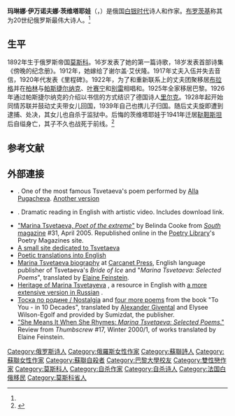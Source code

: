 {{Infobox writer 
| name = 玛琳娜·伊万诺夫·茨维塔耶娃<br>Марина Ивановна Цветаева
| image = Tsvetaeva.jpg
| caption = 1925年的玛琳娜·茨维塔耶娃
| pseudonym =
| birth_name = {{lang|ru|Марина Ивановна Цветаева}}
| birth_date = {{Birth date|df=yes|1892|10|08}}
| birth_place = [[俄罗斯帝国|俄罗斯帝国]] [[莫斯科|莫斯科]]
| death_date = {{Death date and age|df=yes|1941|08|31|1892|10|08}}
| death_place = [[苏联|苏联]] [[叶拉布加|叶拉布加]]
| occupation = 诗人和作家
| spouse = Sergei "Seryozha" Yakovlevich Efron
| education = [[巴黎|巴黎]][[索邦大学|索邦大学]]
| movement = [[Russian_Symbolism|Russian Symbolism]]
| genre =
| notableworks =
| subject =
| influences = [[亚历山大·勃洛克|亚历山大·勃洛克]]，[[安娜·阿赫玛托娃|安娜·阿赫玛托娃]]，[[鲍里斯·帕斯捷尔纳克|鲍里斯·帕斯捷尔纳克]]，[[莱纳·玛利亚·里尔克|莱纳·玛利亚·里尔克]]
| influenced = [[Edward_Hirsch|Edward Hirsch]]
| nationality = 俄罗斯
}}
{{expand|time=2009-10-22}}

'''玛琳娜·伊万诺夫娜·茨维塔耶娃'''（{{lang-ru|'''Мари́на Ива́новна Цвета́ева'''}}，{{bd|1892年|9月26日（10月8日）|1941年|8月31日|catIdx=M}}）是俄国[[白银时代_(俄国文学)|白银时代]]诗人和作家。[[約瑟夫·布羅茨基|布罗茨基]]称其为20世纪俄罗斯最伟大诗人。<ref name=":0" />

==生平==
1892年生于俄罗斯帝国[[莫斯科|莫斯科]]。16岁发表了她的第一篇诗歌，18岁发表首部诗集《傍晚的纪念册》。1912年，她嫁给了谢尔盖·艾伏隆。1917年丈夫入伍并失去音信，1920年代发表《里程碑》。1922年，为了和重新联系上的丈夫团聚移居[[布拉格|布拉格]]并在[[柏林|柏林]]与[[帕斯捷尔纳克|帕斯捷尔纳克]]、[[谢尔盖·亚历山德罗维奇·叶赛宁|叶赛宁]]和[[安德烈·别雷|别雷]]相唱和。1925年全家移居巴黎。1926年通过帕斯捷尔纳克的介绍以书信的方式结识了德国诗人[[里尔克|里尔克]]。1928年起开始同情苏联并鼓动丈夫带女儿回国，1939年自己也携儿子归国。随后丈夫旋即遭到逮捕、处决，其女儿也自杀于监狱中。后悔的茨维塔耶娃于1941年迁居[[鞑靼斯坦|鞑靼斯坦]]后自缢身亡，其子不久也战死于前线。<ref name=":0">{{Cite book|title=蓝色的忧伤|last=徐|first=莱|publisher=南京大学出版社|year=|isbn=9787305214073|location=南京|pages=415-418}}</ref>

== 参考文献 ==
{{Reflist}}

==外部連接==
{{Wikiquote|茨维塔耶娃}}
{{Wikisource|Author:Marina Tsvetaeva}}
{{Commonscat|Marina Tsvetaeva}}
{{Wikisourcelang|ru|Марина Ивановна Цветаева|玛琳娜·茨维塔耶娃}}
*{{YouTube|znsP9FCizXs|Marina Tsvetaeva -  How many people fell in this abyss}}. One of the most famous Tsvetaeva's poem performed by [[Alla_Pugacheva|Alla Pugacheva]].  [https://www.youtube.com/watch?v=Hq5pdJvN4fU  Another version  ] {{Wayback|url=https://www.youtube.com/watch?v=Hq5pdJvN4fU |date=20170811123533 }} 
*{{YouTube|nGr78nUKH-I|Marina Tsvetaeva - My giant city is covered by the night}}. Dramatic reading in English with artistic video. Includes download link.
* [http://www.poetrymagazines.org.uk/magazine/record.asp?id=15049 "Marina Tsvetaeva, ''Poet of the extreme''"] {{Wayback|url=http://www.poetrymagazines.org.uk/magazine/record.asp?id=15049 |date=20170820200941 }} by Belinda Cooke from [[South_magazine|''South'' magazine]] #31, April 2005. Republished online in the [[Poetry_Library|Poetry Library]]'s Poetry Magazines site. 
* [http://rolfgross.dreamhosters.com/Tsvetaeva/B-Contents.html A small site dedicated to Tsvetaeva] {{Wayback|url=http://rolfgross.dreamhosters.com/Tsvetaeva/B-Contents.html |date=20171110083704 }}
* [http://www.silveragepoetry.com/p/features.html Poetic translations into English] {{Wayback|url=http://www.silveragepoetry.com/p/features.html |date=20170319212934 }}
* [http://www.carcanet.co.uk/cgi-bin/indexer?owner_id=775 Marina Tsvetaeva biography] {{Wayback|url=http://www.carcanet.co.uk/cgi-bin/indexer?owner_id=775 |date=20170429000055 }} at [[Carcanet_Press|Carcanet Press]], English language publisher of Tsvetaeva's ''Bride of Ice'' and "''Marina Tsvetaeva: Selected Poems''", translated by [[Elaine_Feinstein|Elaine Feinstein]]. 
* [http://english.tsvetayeva.com/  Heritage of Marina Tsvetayeva] {{Wayback|url=http://english.tsvetayeva.com/ |date=20161003075415 }}, a resource in English with [http://www.tsvetayeva.com/ a more extensive version in Russian] {{Wayback|url=http://www.tsvetayeva.com/ |date=20170519073344 }}.
* [http://www.sumizdat.org/toska.pdf Тоска по родине / Nostalgia] {{Wayback|url=http://www.sumizdat.org/toska.pdf |date=20160304030629 }} and [http://www.sumizdat.org/to_you_in_10_decades_sample_pages.pdf four more poems] {{Wayback|url=http://www.sumizdat.org/to_you_in_10_decades_sample_pages.pdf |date=20150924111547 }} from the book "To You - in 10 Decades", translated by [[Alexander_Givental|Alexander Givental]] and Elysee Wilson-Egolf and provided by Sumizdat, the publisher. 
* [http://www.poetrymagazines.org.uk/magazine/record.asp?id=12113 "She Means It When She Rhymes: ''Marina Tsvetaeva: Selected Poems''."] {{Wayback|url=http://www.poetrymagazines.org.uk/magazine/record.asp?id=12113 |date=20140808045908 }}  Review from ''Thumbscrew'' #17, Winter 2000/1, of works translated by Elaine Feinstein.

{{Authority control}}
{{DEFAULTSORT:Tsvetaeva, Marina}}
[[Category:俄罗斯诗人|Category:俄罗斯诗人]]
[[Category:俄羅斯女性作家|Category:俄羅斯女性作家]]
[[Category:蘇聯詩人|Category:蘇聯詩人]]
[[Category:蘇聯女性作家|Category:蘇聯女性作家]]
[[Category:蘇聯自殺者|Category:蘇聯自殺者]]
[[Category:巴黎大學校友|Category:巴黎大學校友]]
[[Category:雙性戀作家|Category:雙性戀作家]]
[[Category:莫斯科人|Category:莫斯科人]]
[[Category:自杀作家|Category:自杀作家]]
[[Category:自杀诗人|Category:自杀诗人]]
[[Category:法国白俄移民|Category:法国白俄移民]]
[[Category:莫斯科省人|Category:莫斯科省人]]